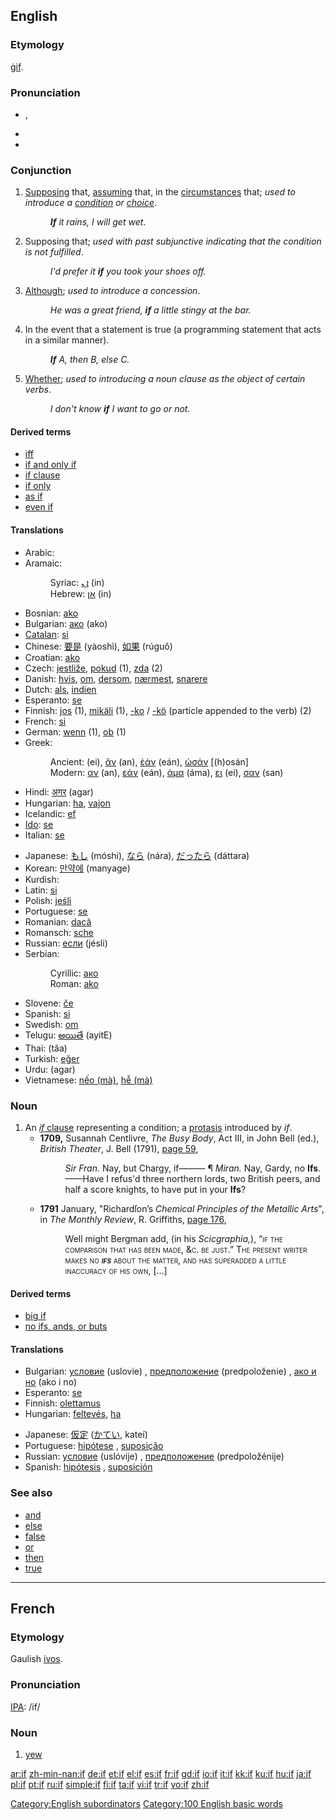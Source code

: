 {{wikipedia}}
==English==

{{rank|no|them|when|51|if|there|more|out}}

===Etymology===
{{OE.}} [[gif|ġif]].

===Pronunciation===
*{{IPA|/ɪf/}}, {{SAMPA|/<tt>If</tt>/}}
*{{audio|en-us-if.ogg|Audio (US)}}
*{{rhymes|ɪf}}

===Conjunction===
{{en-conj}}

# [[supposing|Supposing]] that, [[assuming]] that, in the [[circumstance]]s that; ''used to introduce a [[condition]] or [[choice]]''.
#: '''''If''' it rains, I will get wet''.
# Supposing that; ''used with past subjunctive indicating that the condition is not fulfilled''.
#: ''I'd prefer it '''if''' you took your shoes off.''
# [[although|Although]]; ''used to introduce a concession''.
#: ''He was a great friend, '''if''' a little stingy at the bar.''
#{{computing}} In the event that a statement is true (a programming statement that acts in a similar manner).
#: '''''If''' A, then B, else C.''
# [[whether|Whether]]; ''used to introducing a noun clause as the object of certain verbs''.
#: ''I don't know '''if''' I want to go or not.''

====Derived terms====
*[[iff]]
*[[if and only if]]
*[[if clause]]
*[[if only]]
*[[as if]]
*[[even if]]

====Translations====
{{trans-top}}
*Arabic: {{ARchar|[[إذا]]}}
*Aramaic:
*:Syriac: [[ܐܢ]] (in)
*:Hebrew: [[אן]] (in)
*Bosnian: [[ako]]
*Bulgarian: [[ако]] (ako)
*[[Catalan]]: [[si]]
*Chinese: [[要是]] (yàoshì), [[如果]] (rúguǒ)
*Croatian: [[ako]]
*Czech: [[jestliže]], [[pokud]] (1), [[zda]] (2)
*Danish: [[hvis]], [[om]], [[dersom]], [[nærmest]], [[snarere]]
*Dutch: [[als]], [[indien]]
*Esperanto: [[se]]
*Finnish: [[jos]] (1), [[mikäli]] (1), [[-ko]] / [[-kö]] (particle appended to the verb) (2)
*French: [[si]]
*German: [[wenn]] (1), [[ob]] (1)
*Greek:
*:Ancient: {{IPAchar|[[εἰ]]}} (ei), [[ἄν]] (an), [[ἐάν]] (eán), [[ὡσάν]] [(h)osán]
*:Modern: [[αν]] (an), [[εάν]] (eán), [[άμα]] (áma), [[ει]] (ei), [[σαν]] (san)
*Hindi: [[अगर]] (agar)
*Hungarian: [[ha]], [[vajon]]
*Icelandic: [[ef]]
*[[Ido]]: [[se]]
*Italian: [[se]]
{{trans-mid}}
*Japanese: [[もし]] (móshi), [[なら]] (nára), [[だったら]] (dáttara)
*Korean: [[만약에]] (manyage)
*Kurdish: {{KUchar|[[ئه‌گه‌ر]]}}
*Latin: [[si]]
*Polish: [[jeśli]]
*Portuguese: [[se]]
*Romanian: [[dacă]]
*Romansch: [[sche]]
*Russian: [[если]] (jésli)
*Serbian:
*:Cyrillic: [[ако#Serbian|ако]]
*:Roman: [[ako]]
*Slovene: [[če]]
*Spanish: [[si]]
*Swedish: [[om]]
*Telugu: [[అయితే]] (ayitE)
*Thai: {{THchar|[[ถ้า]]}} (tâa)
*Turkish: [[eğer]]
*Urdu: {{URchar|[[اگر]]}} (agar)
*Vietnamese: [[nếo|nếo (mà)]], [[hễ|hễ (mà)]]
{{trans-bottom}}

===Noun===
{{en-noun}}

# An [[if clause|''if'' clause]] representing a condition; a [[protasis]] introduced by ''if''.
#*'''1709,''' Susannah Centlivre, ''The Busy Body'', Act III, in John Bell (ed.), ''British Theater'', J. Bell (1791), [http://books.google.com/books?id=qYY0AAAAMAAJ&amp;pg=PA59&amp;dq=ifs page 59],
#*:''Sir Fran.'' Nay, but Chargy, if——— ¶ ''Miran.'' Nay, Gardy, no '''Ifs'''.——Have I refus'd three northern lords, two British peers, and half a score knights, to have put in your '''Ifs'''?
#*'''1791''' January, "Richardſon’s ''Chemical Principles of the Metallic Arts''", in ''The Monthly Review'', R. Griffiths, [http://books.google.com/books?id=F24xcadl9JMC&amp;pg=PA176&amp;dq=ifs page 176],
#*:Well might Bergman add, (in his ''Scicgraphia,''), <!-- [sic] double comma --> “<span style="font-variant:small-caps">if</small> the compariſon that has been made, &amp;c. be juſt.” The preſent writer makes no '''''ifs''''' <!-- [sic] italics --> about the matter, and has ſuperadded a little inaccuracy of his own, […]

====Derived terms====
*[[big if]]
*[[no ifs, ands, or buts]]

====Translations====
{{trans-top|a theoretical condition}}
*Bulgarian: [[условие]] (uslovie) {{n}}, [[предположение]] (predpoloženie) {{n}}, [[ако и но]] (ako i no)
*Esperanto: [[se]]
*Finnish: [[olettamus]]
*Hungarian: [[feltevés]], [[ha]] <!-- (H)Semmi ha = (E)No ifs -->
{{trans-mid}}
*Japanese: [[仮定]] ([[かてい]], kateí)
*Portuguese: [[hipótese]] {{f}}, [[suposição]] {{f}}
*Russian: [[условие]] (uslóvije) {{n}}, [[предположение]] (predpoložénije) {{n}}
*Spanish: [[hipótesis]] {{f}}, [[suposición]] {{f}}
{{trans-bottom}}

===See also===
*[[and]]
*[[else]]
*[[false]]
*[[or]]
*[[then]]
*[[true]]

[[Category:English subordinators]]

----

==French==

===Etymology===
Gaulish [[ivos]].

===Pronunciation===
[[IPA]]: /if/

===Noun===
{{fr-noun|m}}

# [[yew]]

[[Category:100 English basic words]]

[[ar:if]]
[[zh-min-nan:if]]
[[de:if]]
[[et:if]]
[[el:if]]
[[es:if]]
[[fr:if]]
[[gd:if]]
[[io:if]]
[[it:if]]
[[kk:if]]
[[ku:if]]
[[hu:if]]
[[ja:if]]
[[pl:if]]
[[pt:if]]
[[ru:if]]
[[simple:if]]
[[fi:if]]
[[ta:if]]
[[vi:if]]
[[tr:if]]
[[vo:if]]
[[zh:if]]